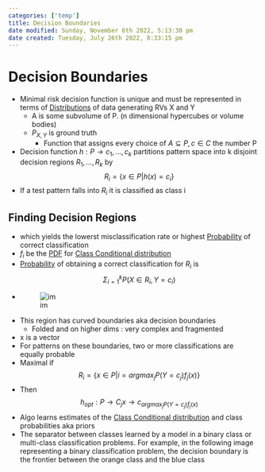 ```yaml
---
categories: ['temp']
title: Decision Boundaries
date modified: Sunday, November 6th 2022, 5:13:30 pm
date created: Tuesday, July 26th 2022, 8:33:15 pm
---
```


# Decision Boundaries
- Minimal risk decision function is unique and must be represented in terms of [Distributions](Distributions) of data generating RVs X and Y
	- A is some subvolume of P. (n dimensional hypercubes or volume bodies)
	- $P_{X,Y}$ is ground truth
		- Function that assigns every choice of $A \subseteq P , c \in C$ the number P
- Decision function $h: P \rightarrow {c_{1}, …, c_{k}}$ partitions pattern space into k disjoint decision regions $R_{1}, …, R_{k}$ by $$R_{i}= \{x \in P | h(x) = c_{i}\}$$
- If a test pattern falls into $R_{i}$ it is classified as class i

## Finding Decision Regions
- which yields the lowerst misclassification rate or highest [Probability](Probability.qmd) of correct classification
- $f_{i}$ be the [PDF](PDF.qmd) for [Class Conditional distribution](Class%20Conditional%20distribution.qmd)
- [Probability](Probability.qmd) of obtaining a correct classification for $R_{i}$ is $$\Sigma_{i=1}^{k}P(X \in R_{i}, Y = c_{i})$$
- ![im](images/Pasted%20image%2020220318161058.png)
- This region has curved boundaries aka decision boundaries
	- Folded and on higher dims : very complex and fragmented
- x is a vector
- For patterns on these boundaries, two or more classifications are equally probable
- Maximal if $$R_{i}= \{x \in P| i = argmax_{j} P(Y=c_{j})f_{j}(x)\}$$
- Then $$h_{opt}: P \rightarrow C_{j}x \rightarrow c_{argmax_{j}P(Y=c_{j})f_{j}(x)}$$
- Algo learns estimates of the [Class Conditional distribution](Class%20Conditional%20distribution.qmd) and class probabilities aka priors
- The separator between classes learned by a model in a binary class or multi-class classification problems. For example, in the following image representing a binary classification problem, the decision boundary is the frontier between the orange class and the blue class



